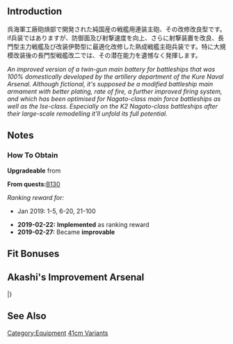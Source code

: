 {{EquipmentInfo|318}}

==Introduction==
呉海軍工廠砲熕部で開発された純国産の戦艦用連装主砲、その改修改良型です。if兵装ではありますが、防御面及び射撃速度を向上、さらに射撃装置を改良、長門型主力戦艦及び改装伊勢型に最適化改修した熟成戦艦主砲兵装です。特に大規模改装後の長門型戦艦改二では、その潜在能力を遺憾なく発揮します。

''An improved version of a twin-gun main battery for battleships that was 100% domestically developed by the artillery department of the Kure Naval Arsenal. Although fictional, it's supposed be a modified battleship main armament with better plating, rate of fire, a further improved firing system, and which has been optimised for Nagato-class main force battleships as well as the Ise-class. Especially on the K2 Nagato-class battleships after their large-scale remodelling it'll unfold its full potential.''

==Notes==
<div class="mw-collapsible"><h3>How To Obtain</h3>
<div class="mw-collapsible-content">
'''Upgradeable''' from {{Equipment/Link|41cm Triple Gun Mount Kai}}

'''From quests: '''[[Quests#B130|B130]]

''Ranking reward for:''
* Jan 2019: 1-5, 6-20, 21-100

</div></div>


<div class="mw-collapsible><h3>Updates History</h3>
<div class="mw-collapsible-content>
* '''2019-02-22:''' '''Implemented''' as ranking reward
* '''2019-02-27:''' Became '''improvable'''
</div></div>

==Fit Bonuses==
{{:41cm Twin Gun Mount Kai Ni/Bonuses}}

==Akashi's Improvement Arsenal==
{{AkashiWorkshop}}
{{AkashiWorkshopLine
|Name=41cm Twin Gun Mount Kai 2
|ItemType=RedGunHeavy
|Fuel=40
|Ammo=410
|Steel=650
|Baux=50
|Mats0-5=8/10
|Mats6-9=13/41
|Mats10=-
|Screws0-5=7/7
|Screws6-9=10/12
|Screws10=-
|EquipConsume0-5=2x{{RedGunHeavy|41cm Twin Gun Mount}}
|EquipConsume6-9=1x{{RedGunHeavy|Prototype 41cm Triple Gun Mount}}
|EquipConsume10=-
|Sun=✓
|Wed=✓
|Thu=✓
|Fri=✓
|Sat=✓
|2ndShip=[[Mutsu#Second Upgrade|Mutsu Kai Ni]]
}}
|}

==See Also==
{{Equipmentlist}}
[[Category:Equipment]]
[[Category:41cm Variants|41cm Variants]]